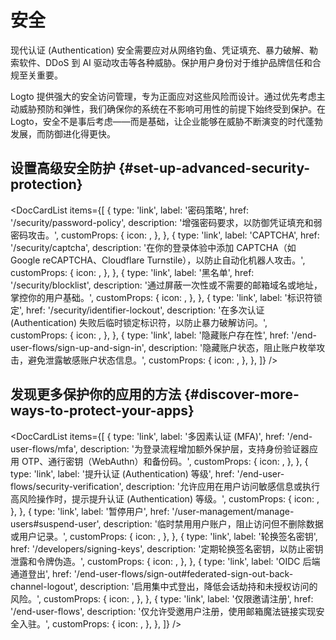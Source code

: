 
# 安全

现代认证 (Authentication) 安全需要应对从网络钓鱼、凭证填充、暴力破解、勒索软件、DDoS 到 AI 驱动攻击等各种威胁。保护用户身份对于维护品牌信任和合规至关重要。

Logto 提供强大的安全访问管理，专为正面应对这些风险而设计。通过优先考虑主动威胁预防和弹性，我们确保你的系统在不影响可用性的前提下始终受到保护。在 Logto，安全不是事后考虑——而是基础，让企业能够在威胁不断演变的时代蓬勃发展，而防御进化得更快。

## 设置高级安全防护 \{#set-up-advanced-security-protection}

<DocCardList
  items={[
    {
      type: 'link',
      label: '密码策略',
      href: '/security/password-policy',
      description: '增强密码要求，以防御凭证填充和弱密码攻击。',
      customProps: {
        icon: <KeyIcon />,
      },
    },
    {
      type: 'link',
      label: 'CAPTCHA',
      href: '/security/captcha',
      description:
        '在你的登录体验中添加 CAPTCHA（如 Google reCAPTCHA、Cloudflare Turnstile），以防止自动化机器人攻击。',
      customProps: {
        icon: <CheckboxIcon />,
      },
    },
    {
      type: 'link',
      label: '黑名单',
      href: '/security/blocklist',
      description: '通过屏蔽一次性或不需要的邮箱域名或地址，掌控你的用户基础。',
      customProps: {
        icon: <BlockUserIcon />,
      },
    },
    {
      type: 'link',
      label: '标识符锁定',
      href: '/security/identifier-lockout',
      description: '在多次认证 (Authentication) 失败后临时锁定标识符，以防止暴力破解访问。',
      customProps: {
        icon: <LockIcon />,
      },
    },
    {
      type: 'link',
      label: '隐藏账户存在性',
      href: '/end-user-flows/sign-up-and-sign-in',
      description: '隐藏账户状态，阻止账户枚举攻击，避免泄露敏感账户状态信息。',
      customProps: {
        icon: <HideIcon />,
      },
    },
  ]}
/>

## 发现更多保护你的应用的方法 \{#discover-more-ways-to-protect-your-apps}

<DocCardList
  items={[
    {
      type: 'link',
      label: '多因素认证 (MFA)',
      href: '/end-user-flows/mfa',
      description:
        '为登录流程增加额外保护层，支持身份验证器应用 OTP、通行密钥（WebAuthn）和备份码。',
      customProps: {
        icon: <LockIcon />,
      },
    },
    {
      type: 'link',
      label: '提升认证 (Authentication) 等级',
      href: '/end-user-flows/security-verification',
      description:
        '允许应用在用户访问敏感信息或执行高风险操作时，提示提升认证 (Authentication) 等级。',
      customProps: {
        icon: <SecurityIcon />,
      },
    },
    {
      type: 'link',
      label: '暂停用户',
      href: '/user-management/manage-users#suspend-user',
      description: '临时禁用用户账户，阻止访问但不删除数据或用户记录。',
      customProps: {
        icon: <SuspendIcon />,
      },
    },
    {
      type: 'link',
      label: '轮换签名密钥',
      href: '/developers/signing-keys',
      description: '定期轮换签名密钥，以防止密钥泄露和令牌伪造。',
      customProps: {
        icon: <SendEmailIcon />,
      },
    },
    {
      type: 'link',
      label: 'OIDC 后端通道登出',
      href: '/end-user-flows/sign-out#federated-sign-out-back-channel-logout',
      description: '启用集中式登出，降低会话劫持和未授权访问的风险。',
      customProps: {
        icon: <SuspendIcon />,
      },
    },
    {
      type: 'link',
      label: '仅限邀请注册',
      href: '/end-user-flows',
      description: '仅允许受邀用户注册，使用邮箱魔法链接实现安全入驻。',
      customProps: {
        icon: <SendEmailIcon />,
      },
    },
  ]}
/>
